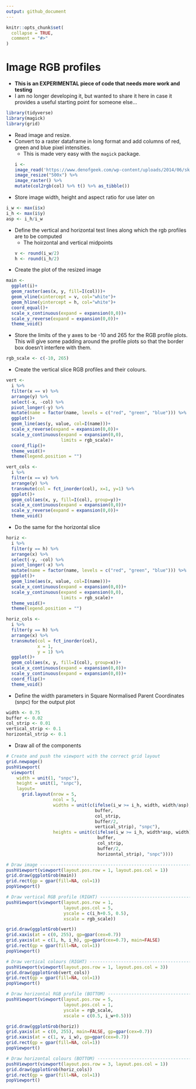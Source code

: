 ```yaml
---
output: github_document
---
```


<!-- README.md is generated from README.Rmd. Please edit that file -->

```r
knitr::opts_chunk$set(
  collapse = TRUE,
  comment = "#>"
)
```

# Image RGB profiles

* **This is an EXPERIMENTAL piece of code that needs more work and testing**
* I am no longer developing it, but wanted to share it here in case it provides a useful starting point for someone else...


```r
library(tidyverse)
library(magick)
library(grid)
```

* Read image and resize.
* Convert to a raster dataframe in long format and add columns of red, green and blue pixel intensities. 
  * This is made very easy with the `magick` package.
```r
i <-
  image_read('https://www.denofgeek.com/wp-content/uploads/2014/06/skeletor.jpg?fit=620%2C368') %>% 
  image_resize("500x") %>% 
  image_raster() %>% 
  mutate(col2rgb(col) %>% t() %>% as_tibble())
```

* Store image width, height and aspect ratio for use later on
```r
i_w <- max(i$x)
i_h <- max(i$y)
asp <- i_h/i_w
```


* Define the vertical and horizontal test lines along which the rgb profiles are to be computed
  * The hoirzontal and vertical midpoints
```r
v <- round(i_w/2)
h <- round(i_h/2)
```

* Create the plot of the resized image
```r
main <-
  ggplot(i)+
  geom_raster(aes(x, y, fill=I(col)))+
  geom_vline(xintercept = v, col="white")+
  geom_hline(yintercept = h, col="white")+
  coord_equal()+
  scale_x_continuous(expand = expansion(0,0))+
  scale_y_reverse(expand = expansion(0,0))+
  theme_void()
```


* Store the limits of the y axes to be -10 and 265 for the RGB profile plots. This will give some padding around the profile plots so that the border box doesn't interfere with them.
```r
rgb_scale <- c(-10, 265)
```

* Create the vertical slice RGB profiles and their colours. 
```r
vert <-
  i %>% 
  filter(x == v) %>% 
  arrange(y) %>% 
  select(-x, -col) %>% 
  pivot_longer(-y) %>% 
  mutate(name = factor(name, levels = c("red", "green", "blue"))) %>% 
  ggplot()+
  geom_line(aes(y, value, col=I(name)))+
  scale_x_reverse(expand = expansion(0,0))+
  scale_y_continuous(expand = expansion(0,0), 
                     limits = rgb_scale)+
  coord_flip()+
  theme_void()+
  theme(legend.position = "")

vert_cols <-
  i %>% 
  filter(x == v) %>% 
  arrange(y) %>% 
  transmute(col = fct_inorder(col), x=1, y=1) %>% 
  ggplot()+
  geom_col(aes(x, y, fill=I(col), group=y))+
  scale_x_continuous(expand = expansion(0,0))+
  scale_y_reverse(expand = expansion(0,0))+
  theme_void()
```

* Do the same for the horizontal slice
```r
horiz <-
  i %>% 
  filter(y == h) %>% 
  arrange(x) %>% 
  select(-y, -col) %>% 
  pivot_longer(-x) %>%
  mutate(name = factor(name, levels = c("red", "green", "blue"))) %>% 
  ggplot()+
  geom_line(aes(x, value, col=I(name)))+
  scale_x_continuous(expand = expansion(0,0))+
  scale_y_continuous(expand = expansion(0,0),
                     limits = rgb_scale)+
  theme_void()+
  theme(legend.position = "")

horiz_cols <-
  i %>% 
  filter(y == h) %>% 
  arrange(x) %>% 
  transmute(col = fct_inorder(col),
            x = 1,
            y = 1) %>% 
  ggplot()+
  geom_col(aes(x, y, fill=I(col), group=x))+
  scale_x_continuous(expand = expansion(0,0))+
  scale_y_continuous(expand = expansion(0,0))+
  coord_flip()+
  theme_void()
```

* Define the width parameters in Square Normalised Parent Coordinates (snpc) for the output plot
```r
width <- 0.75
buffer <- 0.02
col_strip <- 0.01
vertical_strip <- 0.1
horizontal_strip <- 0.1
```

* Draw all of the components
```r
# Create and push the viewport with the correct grid layout 
grid.newpage()
pushViewport(
  viewport(
    width = unit(1, "snpc"),
    height = unit(1, "snpc"),
    layout=
      grid.layout(nrow = 5,
                  ncol = 5,
                  widths = unit(c(ifelse(i_w >= i_h, width, width/asp), 
                                  buffer, 
                                  col_strip,
                                  buffer/2,
                                  vertical_strip), "snpc"),
                  heights = unit(c(ifelse(i_w >= i_h, width*asp, width),
                                   buffer,
                                   col_strip,
                                   buffer/2,
                                   horizontal_strip), "snpc"))))

# Draw image ------------------------------------------------------------------
pushViewport(viewport(layout.pos.row = 1, layout.pos.col = 1))
grid.draw(ggplotGrob(main))
grid.rect(gp = gpar(fill=NA, col=1))
popViewport()

# Draw vertical RGB profile (RIGHT) -------------------------------------------
pushViewport(viewport(layout.pos.row = 1, 
                      layout.pos.col = 5,
                      yscale = c(i_h+0.5, 0.5), 
                      xscale = rgb_scale))

grid.draw(ggplotGrob(vert))
grid.xaxis(at = c(0, 255), gp=gpar(cex=0.7))
grid.yaxis(at = c(1, h, i_h), gp=gpar(cex=0.7), main=FALSE)
grid.rect(gp = gpar(fill=NA, col=1))
popViewport()

# Draw vertical colours (RIGHT) -----------------------------------------------
pushViewport(viewport(layout.pos.row = 1, layout.pos.col = 3))
grid.draw(ggplotGrob(vert_cols))
grid.rect(gp = gpar(fill=NA, col=1))
popViewport()

# Draw horizontal RGB profile (BOTTOM) ----------------------------------------
pushViewport(viewport(layout.pos.row = 5, 
                      layout.pos.col = 1, 
                      yscale = rgb_scale, 
                      xscale = c(0.5, i_w+0.5)))

grid.draw(ggplotGrob(horiz))
grid.yaxis(at = c(0, 255), main=FALSE, gp=gpar(cex=0.7))
grid.xaxis(at = c(1, v, i_w), gp=gpar(cex=0.7))
grid.rect(gp = gpar(fill=NA, col=1))
popViewport()

# Draw horizontal colours (BOTTOM) --------------------------------------------
pushViewport(viewport(layout.pos.row = 3, layout.pos.col = 1))
grid.draw(ggplotGrob(horiz_cols))
grid.rect(gp = gpar(fill=NA, col=1))
popViewport()
```


